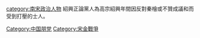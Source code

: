 [[category:南宋政治人物|category:南宋政治人物]]
[[Category:中国朋党|Category:中国朋党]]
[[Category:宋金戰爭|Category:宋金戰爭]]
紹興正論黨人為高宗紹興年間因反對秦檜或不贊成議和而受到打壓的士人。